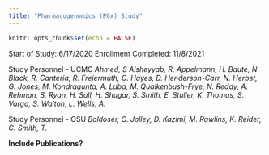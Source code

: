 ```yaml
---
title: "Pharmacogenomics (PGx) Study"
---
```


```r
knitr::opts_chunk$set(echo = FALSE)
```

Start of Study: 6/17/2020
Enrollment Completed: 11/8/2021

Study Personnel - UCMC
*Ahmed, S*
*Alsheyyab, R.*
*Appelmann, H.*
*Baute, N.*
*Black, R.*
*Canteria, R.*
*Freiermuth, C.*
*Hayes, D.*
*Henderson-Carr, N.*
*Herbst, G.*
*Jones, M.*
*Kondragunta, A.*
*Luba, M.*
*Qualkenbush-Frye, N.*
*Reddy, A.*
*Rehman, S.*
*Ryan, H.*
*Sall, H.*
*Shugar, S.*
*Smith, E.*
*Stuller, K.*
*Thomas, S.*
*Varga, S.*
*Walton, L.*
*Wells, A.*

Study Personnel - OSU
*Boldoser, C.*
*Jolley, D.*
*Kazimi, M.*
*Rawlins, K.*
*Reider, C.*
*Smith, T.*


**Include Publications?**

